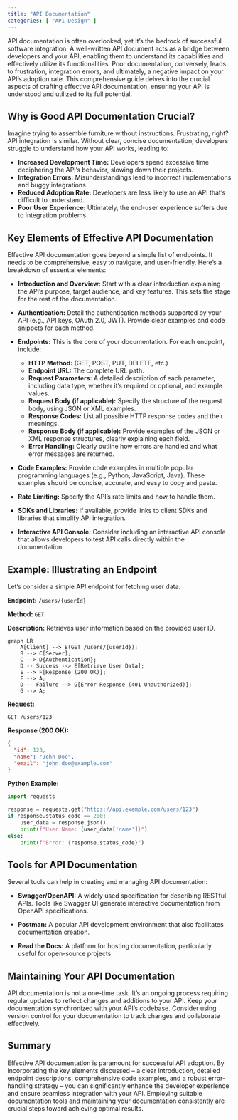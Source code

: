 ```yaml
---
title: "API Documentation"
categories: [ "API Design" ]
---
```



API documentation is often overlooked, yet it's the bedrock of successful software integration.  A well-written API document acts as a bridge between developers and your API, enabling them to understand its capabilities and effectively utilize its functionalities. Poor documentation, conversely, leads to frustration, integration errors, and ultimately, a negative impact on your API's adoption rate. This comprehensive guide delves into the crucial aspects of crafting effective API documentation, ensuring your API is understood and utilized to its full potential.


## Why is Good API Documentation Crucial?

Imagine trying to assemble furniture without instructions. Frustrating, right?  API integration is similar.  Without clear, concise documentation, developers struggle to understand how your API works, leading to:

* **Increased Development Time:** Developers spend excessive time deciphering the API's behavior, slowing down their projects.
* **Integration Errors:** Misunderstandings lead to incorrect implementations and buggy integrations.
* **Reduced Adoption Rate:** Developers are less likely to use an API that's difficult to understand.
* **Poor User Experience:**  Ultimately, the end-user experience suffers due to integration problems.


## Key Elements of Effective API Documentation

Effective API documentation goes beyond a simple list of endpoints. It needs to be comprehensive, easy to navigate, and user-friendly. Here's a breakdown of essential elements:

* **Introduction and Overview:** Start with a clear introduction explaining the API's purpose, target audience, and key features. This sets the stage for the rest of the documentation.

* **Authentication:** Detail the authentication methods supported by your API (e.g., API keys, OAuth 2.0, JWT). Provide clear examples and code snippets for each method.

* **Endpoints:** This is the core of your documentation. For each endpoint, include:
    * **HTTP Method:** (GET, POST, PUT, DELETE, etc.)
    * **Endpoint URL:** The complete URL path.
    * **Request Parameters:**  A detailed description of each parameter, including data type, whether it's required or optional, and example values.
    * **Request Body (if applicable):**  Specify the structure of the request body, using JSON or XML examples.
    * **Response Codes:**  List all possible HTTP response codes and their meanings.
    * **Response Body (if applicable):**  Provide examples of the JSON or XML response structures, clearly explaining each field.
    * **Error Handling:**  Clearly outline how errors are handled and what error messages are returned.


* **Code Examples:**  Provide code examples in multiple popular programming languages (e.g., Python, JavaScript, Java).  These examples should be concise, accurate, and easy to copy and paste.

* **Rate Limiting:**  Specify the API's rate limits and how to handle them.

* **SDKs and Libraries:**  If available, provide links to client SDKs and libraries that simplify API integration.

* **Interactive API Console:**  Consider including an interactive API console that allows developers to test API calls directly within the documentation.


## Example:  Illustrating an Endpoint

Let's consider a simple API endpoint for fetching user data:

**Endpoint:** `/users/{userId}`

**Method:** `GET`

**Description:** Retrieves user information based on the provided user ID.


```mermaid
graph LR
    A[Client] --> B(GET /users/{userId});
    B --> C[Server];
    C --> D{Authentication};
    D -- Success --> E[Retrieve User Data];
    E --> F[Response (200 OK)];
    F --> A;
    D -- Failure --> G[Error Response (401 Unauthorized)];
    G --> A;
```

**Request:**

```
GET /users/123
```

**Response (200 OK):**

```json
{
  "id": 123,
  "name": "John Doe",
  "email": "john.doe@example.com"
}
```

**Python Example:**

```python
import requests

response = requests.get("https://api.example.com/users/123")
if response.status_code == 200:
    user_data = response.json()
    print(f"User Name: {user_data['name']}")
else:
    print(f"Error: {response.status_code}")
```


## Tools for API Documentation

Several tools can help in creating and managing API documentation:

* **Swagger/OpenAPI:**  A widely used specification for describing RESTful APIs.  Tools like Swagger UI generate interactive documentation from OpenAPI specifications.

* **Postman:**  A popular API development environment that also facilitates documentation creation.

* **Read the Docs:**  A platform for hosting documentation, particularly useful for open-source projects.


##  Maintaining Your API Documentation

API documentation is not a one-time task.  It's an ongoing process requiring regular updates to reflect changes and additions to your API.  Keep your documentation synchronized with your API's codebase.  Consider using version control for your documentation to track changes and collaborate effectively.


## Summary

Effective API documentation is paramount for successful API adoption. By incorporating the key elements discussed – a clear introduction, detailed endpoint descriptions, comprehensive code examples, and a robust error-handling strategy – you can significantly enhance the developer experience and ensure seamless integration with your API.  Employing suitable documentation tools and maintaining your documentation consistently are crucial steps toward achieving optimal results.

